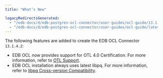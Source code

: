 ```yaml
---
title: "What’s New"

legacyRedirectsGenerated:
  - "/edb-docs/d/edb-postgres-ocl-connector/user-guides/ocl-guide/13.1.4.2/whats_new.html"
  - "/edb-docs/d/edb-postgres-ocl-connector/user-guides/ocl-guide/latest/whats_new.html"
---
```


<div id="whats_new" class="registered_link"></div>

The following features are added to create the EDB OCL Connector `13.1.4.2`:

-   EDB OCL now provides support for OTL 4.0 Certification. For more information, refer to [OTL Support](04_open_client_library/08_otl_support/#otl_support).
-   EDB OCL installation always uses latest libpq. For more information, refer to [libpq Cross-version Compatibility](03_libpq_compatibility/#libpq_compatibility).
